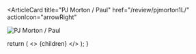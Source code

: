 <ArticleCard
  title="PJ Morton / Paul"
  href="/review/pjmorton1L/"
  actionIcon="arrowRight"
>

![PJ Morton / Paul](../../images/cd/pjmorton1L.jpg)

</ArticleCard>

  return (
    <>
      {children}
    </>
  );
}